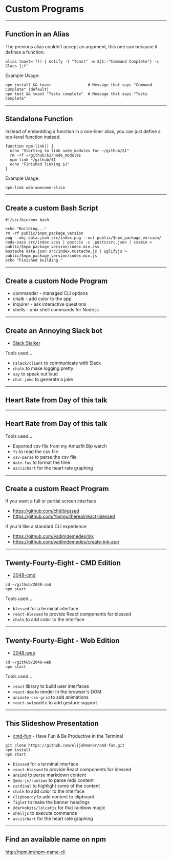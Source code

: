 # Custom Programs

<!-- -->

---

## Function in an Alias

The previous alias couldn't accept an argument, this one can because it defines a function.

```
alias toast='f() { notify -t "Toast" -m ${1:-"Command Complete"} -s Glass };f'
```

Example Usage:

```
npm install && toast                # Message that says "Command Complete" (default)
npm test && toast "Tests complete"  # Message that says "Tests Complete"
```

---

## Standalone Function

Instead of embedding a function in a one-liner alias, you can just define a top-level function instead.

```
function npm-link() {
  echo "Starting to link node_modules for ~/github/$1"
  rm -rf ~/github/$1/node_modules
  npm link ~/github/$1
  echo "Finished linking $1"
}
```

Example Usage:

```
npm-link web-awesome-slice
```

---

## Create a custom Bash Script

```
#!/usr/bin/env bash

echo "Building..."
rm -rf public/$npm_package_version
pug --obj data.json src/index.pug --out public/$npm_package_version/
node-sass src/index.scss | postcss -c .postcssrc.json | cssmin > public/$npm_package_version/index.min.css
mustache data.json src/index.mustache.js | uglifyjs > public/$npm_package_version/index.min.js
echo "Finished building."
```

---

## Create a custom Node Program

-   commander - managed CLI options
-   chalk - add color to the app
-   inquirer - ask interactive questions
-   shells - unix shell commands for Node.js

---

## Create an Annoying Slack bot

-   [Slack Stalker](https://gist.github.com/elijahmanor/935559868675c7c22b7c0da6721a57cd)

Tools used...

-   `@slack/client` to communicate with Slack
-   `chalk` to make logging pretty
-   `say` to speak out loud
-   `chat-joke` to generate a joke

---

## Heart Rate from Day of this talk

<HeartRate top={5} left={4} src="heartrate-2019-11-19.csv" />

---

## Heart Rate from Day of this talk

Tools used...

-   Exported csv file from my Amazfit Bip watch
-   `fs` to read the csv file
-   `csv-parse` to parse the csv file
-   `date-fns` to format the time
-   `asciichart` for the heart rate graphing

---

## Create a custom React Program

If you want a full or partial screen interface

-   https://github.com/chjj/blessed
-   https://github.com/Yomguithereal/react-blessed

If you'd like a standard CLI experience

-   https://github.com/vadimdemedes/ink
-   https://github.com/vadimdemedes/create-ink-app

---

## Twenty-Fourty-Eight - CMD Edition

-   [2048-cmd](https://github.com/elijahmanor/2048-cmd)

```
cd ~/github/2048-cmd
npm start
```

Tools used...

-   `blessed` for a terminal interface
-   `react-blessed` to provide React components for blessed
-   `chalk` to add color to the interface

---

## Twenty-Fourty-Eight - Web Edition

-   [2048-web](https://github.com/elijahmanor/2048-web)

```
cd ~/github/2048-web
npm start
```

Tools used...

-   `react` library to build user interfaces
-   `react-dom` to render in the browser's DOM
-   `animate-css-grid` to add animations
-   `react-swipeable` to add gesture support

---

## This Slideshow Presentation

-   [cmd-fun](https://github.com/elijahmanor/cmd-fun) - Have Fun & Be Productive in the Terminal

```
git clone https://github.com/elijahmanor/cmd-fun.git
npm install
npm start
```

-   `blessed` for a terminal interface
-   `react-blessed` to provide React components for blessed
-   `ansimd` to parse markdown content
-   `@mdx-js/runtime` to parse mdx content
-   `cardinal` to highlight some of the content
-   `chalk` to add color to the interface
-   `clipboardy` to add content to clipboard
-   `figlet` to make the banner headings
-   `@darkobits/lolcatjs` for that rainbow magic
-   `shelljs` to execute commands
-   `asciichart` for the heart rate graphing

---

## Find an available name on npm

http://npm.im/npm-name-cli
